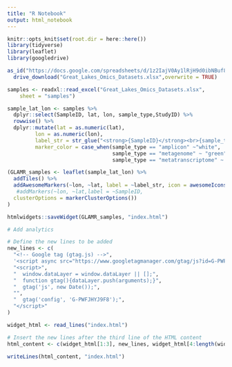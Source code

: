 ```yaml
---
title: "R Notebook"
output: html_notebook
---
```


```r
knitr::opts_knit$set(root.dir = here::here())
library(tidyverse)
library(leaflet)
library(googledrive)
```

```r
as_id("https://docs.google.com/spreadsheets/d/1z2IajV0Ay1lRjH9d0ibNBuf8PY0IbtEz/edit#gid=349037648") %>% 
  drive_download("Great_Lakes_Omics_Datasets.xlsx",overwrite = TRUE)

samples <- readxl::read_excel("Great_Lakes_Omics_Datasets.xlsx", 
    sheet = "samples")

sample_lat_lon <- samples %>% 
  dplyr::select(SampleID, lat, lon, sample_type,StudyID) %>% 
  rowwise() %>% 
  dplyr::mutate(lat = as.numeric(lat),
         lon = as.numeric(lon),
         label_str = str_glue("<strong>{SampleID}</strong><br>{sample_type}<br>{StudyID}") %>% htmltools::HTML(), 
         marker_color = case_when(sample_type == "amplicon" ~"white",
                                  sample_type == "metagenome" ~ "green", 
                                  sample_type == "metatranscriptome" ~ "blue"))

```



```r
(GLAMR_samples <- leaflet(sample_lat_lon) %>% 
  addTiles() %>% 
  addAwesomeMarkers(~lon, ~lat, label = ~label_str, icon = awesomeIcons(icon = 'ios-close', iconColor = 'black',library = 'ion',markerColor = ~marker_color ),
   #addMarkers(~lon, ~lat,label = ~SampleID,
  clusterOptions = markerClusterOptions())
)

htmlwidgets::saveWidget(GLAMR_samples, "index.html")

# Add analytics

# Define the new lines to be added
new_lines <- c(
  "<!-- Google tag (gtag.js) -->",
  '<script async src="https://www.googletagmanager.com/gtag/js?id=G-PWFJHYJ9F8"></script>',
  "<script>",
  "  window.dataLayer = window.dataLayer || [];",
  "  function gtag(){dataLayer.push(arguments);}",
  "  gtag('js', new Date());",
  "",
  "  gtag('config', 'G-PWFJHYJ9F8');",
  "</script>"
)

widget_html <- read_lines("index.html")

# Insert the new lines after the third line of the HTML content
html_content <- c(widget_html[1:3], new_lines, widget_html[4:length(widget_html)])

writeLines(html_content, "index.html")

```


